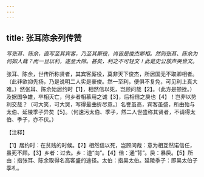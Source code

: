 ```yaml
---
---
---
```

title: 张耳陈余列传赞
---



*写张耳、陈余，直写至其宾客，乃至其厮役，尚皆是俊杰卿相。然则张耳、陈余为何如人哉？而一旦以利，遂至大隙。甚矣，利之不可轻交！此是史公放声哭世文。*

张耳、陈余，世传所称贤者，其宾客厮役，莫非天下俊杰，所居国无不取卿相者。（此非欲抑先扬，乃是说明二人实是豪俊。然一至利，便俱不复免，可见利上真大难。）然张耳、陈余始居约时【1】，相然信以死，岂顾问哉【2】。（此方是顿挫。）及据国争雄，卒相灭亡，何乡者相慕用之诚【3】，后相倍之戾也【4】！岂非以势利交哉？（可大笑，可大哭，写得最曲折尽意。）名誉虽高，宾客虽盛，所由殆与太伯、延陵季子异矣【5】。（何速污太伯、季子，然二人世盛称其贤者，不请得太伯、季子，亦不伏。）

【注释】

【1】居约时：在贫贱的时候。【2】相然信以死，岂顾问哉：意为相互然诺信任，虽死不顾。【3】乡者：过去。乡：道“向”。【4】倍：通“背”。戾：暴戾。【5】所由：指张耳、陈余取得名高客盛的途径。太伯：指吴太伯。延陵季子：即吴太伯子季札。